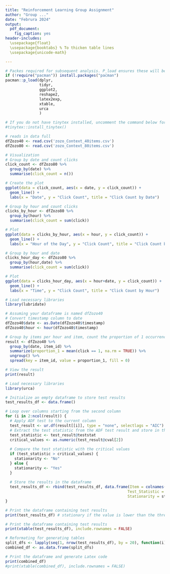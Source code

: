 ```yaml
---
title: "Reinforcement Learning Group Assignment"
author: "Group ..."
date: "Februra 2024"
output:
  pdf_document:
    fig_caption: yes
header-includes:
  \usepackage{float}
  \usepackage{booktabs} % To thicken table lines
  \usepackage{unicode-math}

---
```


```r
# Packes required for subsequent analysis. P_load ensures these will be installed and loaded.
if (!require("pacman")) install.packages("pacman")
pacman::p_load(dplyr,
               tidyr,
               ggplot2,
               reshape2,
               latex2exp,
               xtable,
               urca
               )

# If you do not have tinytex installed, uncomment the command below for knitting the pdf
#tinytex::install_tinytex()

```

```r
# reads in data full
dfZozo40 <- read.csv('zozo_Context_40items.csv')
dfZozo80 <- read.csv('zozo_Context_80items.csv')
```


\section*{Question d)}
```r
# Visualization
# Group by date and count clicks
click_count <- dfZozo80 %>%
  group_by(date) %>%
  summarise(click_count = n())

# Create the plot
ggplot(data = click_count, aes(x = date, y = click_count)) +
  geom_line() +
  labs(x = "Date", y = "Click Count", title = "Click Count by Date")

# Group by hour and count clicks
clicks_by_hour <- dfZozo80 %>%
  group_by(hour) %>%
  summarise(click_count = sum(click))

# Plot
ggplot(data = clicks_by_hour, aes(x = hour, y = click_count)) +
  geom_line() +
  labs(x = "Hour of the Day", y = "Click Count", title = "Click Count by Hour")

# Group by hour and date
clicks_hour_day <- dfZozo80 %>%
  group_by(hour,date) %>%
  summarise(click_count = sum(click))

# Plot
ggplot(data = clicks_hour_day, aes(x = hour+date, y = click_count)) +
  geom_line() +
  labs(x = "Time", y = "Click Count", title = "Click Count by Hour")
```


```r
# Load necessary libraries
library(lubridate)

# Assuming your dataframe is named dfZozo40
# Convert timestamp column to date
dfZozo40$date <- as.Date(dfZozo40$timestamp)
dfZozo40$hour <- hour(dfZozo40$timestamp)

# Group by items per hour and item, count the proportion of 1 occurrences in the click column
result <- dfZozo40 %>%
  group_by(date, item_id) %>%
  summarize(proportion_1 = mean(click == 1, na.rm = TRUE)) %>%
  ungroup() %>%
  spread(key = item_id, value = proportion_1, fill = 0)

# View the result
print(result)
```

```r
# Load necessary libraries
library(urca)

# Initialize an empty dataframe to store test results
test_results_df <- data.frame()

# Loop over columns starting from the second column
for (i in 2:ncol(result)) {
  # Apply ADF test to the current column
  test_result <- ur.df(result[[i]], type = "none", selectlags = "AIC")
  # Extract the test statistic from the ADF test result and store in the dataframe
  test_statistic <- test_result@teststat
  critical_values <- as.numeric(test_result@cval[2])
  
  # Compare the test statistic with the critical values
  if (test_statistic > critical_values) {
    stationarity <- "No"
  } else {
    stationarity <- "Yes"
  }
  
  # Store the results in the dataframe
  test_results_df <- rbind(test_results_df, data.frame(Item = colnames(result)[i], 
                                                      Test_Statistic = test_statistic,
                                                      Stationarity = stationarity))
}

# Print the dataframe containing test results
print(test_results_df) # stationary if the value is lower than the threshold -1.95 (0.05 significance level)

# Print the dataframe containing test results
print(xtable(test_results_df), include.rownames = FALSE)

# Reformating for generating tables
split_dfs <- lapply(seq(1, nrow(test_results_df), by = 20), function(i) test_results_df[i:min(i+19, nrow(df)), ])
combined_df <- as.data.frame(split_dfs)

# Print the dataframe and generate Latex code
print(combined_df)
#print(xtable(combined_df), include.rownames = FALSE)
```
